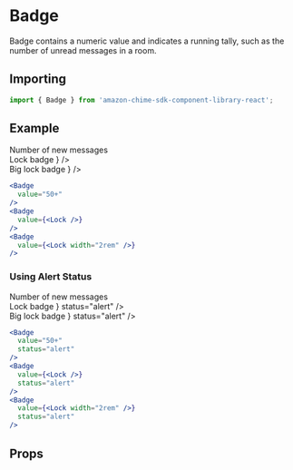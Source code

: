 
<Meta of={BadgeStories} />

# Badge

Badge contains a numeric value and indicates a running tally, such as the number of unread messages in a room.

## Importing

```javascript
import { Badge } from 'amazon-chime-sdk-component-library-react';
```

## Example

<ThemeProvider theme={lightTheme}>
  <GlobalStyles />
  <Canvas>
    <div style={{ alignItems: 'center', display: 'flex' }}>
      <span style={{ marginRight: '0.5rem' }}>Number of new messages</span>
      <Badge value="50+" />
    </div>
    <div style={{ marginLeft: '1rem', display: 'flex' }}>
      <span style={{ marginRight: '0.5rem' }}>Lock badge</span>
      <Badge value={<Lock />} />
    </div>
    <div style={{ marginLeft: '1rem', display: 'flex' }}>
      <span style={{ marginRight: '0.5rem' }}>Big lock badge</span>
      <Badge value={<Lock width="2rem" />} />
    </div>
  </Canvas>
</ThemeProvider>

```jsx
<Badge
  value="50+"
/>
<Badge
  value={<Lock />}
/>
<Badge
  value={<Lock width="2rem" />}
/>
```

### Using Alert Status

<ThemeProvider theme={lightTheme}>
  <GlobalStyles />
  <Canvas>
    <div style={{ alignItems: 'center', display: 'flex' }}>
      <span style={{ marginRight: '0.5rem' }}>Number of new messages</span>
      <Badge value="50+" status="alert" />
    </div>
    <div style={{ marginLeft: '1rem', display: 'flex' }}>
      <span style={{ marginRight: '0.5rem' }}>Lock badge</span>
      <Badge value={<Lock />} status="alert" />
    </div>
    <div style={{ marginLeft: '1rem', display: 'flex' }}>
      <span style={{ marginRight: '0.5rem' }}>Big lock badge</span>
      <Badge value={<Lock width="2rem" />} status="alert" />
    </div>
  </Canvas>
</ThemeProvider>

```jsx
<Badge
  value="50+"
  status="alert"
/>
<Badge
  value={<Lock />}
  status="alert"
/>
<Badge
  value={<Lock width="2rem" />}
  status="alert"
/>
```

## Props

<ArgTypes of={Badge} />
